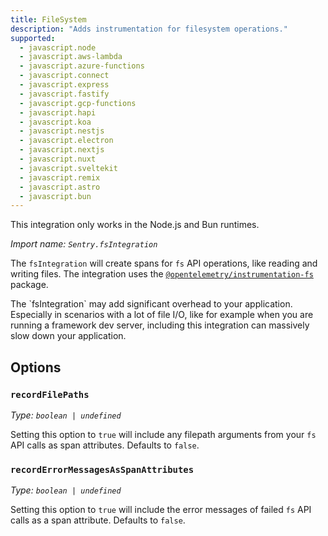 ```yaml
---
title: FileSystem
description: "Adds instrumentation for filesystem operations."
supported:
  - javascript.node
  - javascript.aws-lambda
  - javascript.azure-functions
  - javascript.connect
  - javascript.express
  - javascript.fastify
  - javascript.gcp-functions
  - javascript.hapi
  - javascript.koa
  - javascript.nestjs
  - javascript.electron
  - javascript.nextjs
  - javascript.nuxt
  - javascript.sveltekit
  - javascript.remix
  - javascript.astro
  - javascript.bun
---
```


<Alert level="info">

This integration only works in the Node.js and Bun runtimes.

</Alert>

_Import name: `Sentry.fsIntegration`_

The `fsIntegration` will create spans for `fs` API operations, like reading and writing files. The integration uses the [`@opentelemetry/instrumentation-fs`](https://www.npmjs.com/package/@opentelemetry/instrumentation-fs) package.

<Alert level="warning" title="Potential Performance Overhead">
  The `fsIntegration` may add significant overhead to your application.
  Especially in scenarios with a lot of file I/O, like for example when you are
  running a framework dev server, including this integration can massively slow
  down your application.
</Alert>

## Options

### `recordFilePaths`

_Type: `boolean | undefined`_

Setting this option to `true` will include any filepath arguments from your `fs` API calls as span attributes.
Defaults to `false`.

### `recordErrorMessagesAsSpanAttributes`

_Type: `boolean | undefined`_

Setting this option to `true` will include the error messages of failed `fs` API calls as a span attribute.
Defaults to `false`.
